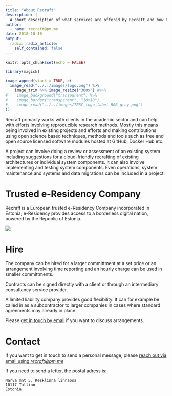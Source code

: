 ```yaml
---
title: "About Recraft"
description: |
  A short description of what services are offered by Recraft and how to get in touch.
author:
  - name: recraft@pm.me
date: 2018-10-10
output:
  radix::radix_article:
    self_contained: false
---
```


```r
knitr::opts_chunk$set(echo = FALSE)
```

```r
library(magick)

image_append(stack = TRUE, c(
  image_read("../../images/logo.png") %>% 
    image_trim %>% image_resize("300x") #%>% 
#    image_background("transparent") %>%
#    image_border("transparent", "18x18"),
#    image_read("../../images/TERC_logo_label_RGB_gray.png")
))
```


Recraft primarily works with clients in the academic sector and can help with efforts involving reproducible research methods. Mostly this means being involved in existing projects and efforts and making contributions using open science based techniques, methods and tools such as free and open source licensed software modules hosted at GitHub, Docker Hub etc.

A project can involve doing a review or assessment of an existing system including suggestions for a cloud-friendly recrafting of existing architectures or individual system components. It can also involve implementing and testing system components. Even operations, system maintenance and systems and data migrations can be included in a project.

# Trusted e-Residency Company

Recraft is a European trusted e-Residency Company incorporated in Estonia; e-Residency provides access to a borderless digital nation, powered by the Republic of Estonia.

[![](../../images/terc.png)](https://e-resident.gov.ee/start-a-company)


# Hire

The company can be hired for a larger committment at a set price or an arrangement involving time reporting and an hourly charge can be used in smaller committments. 

Contracts can be signed directly with a client or through an intermediary consultancy service provider.

A limited liability company provides good flexibility. It can for example be called in as a subcontractor to larger companies in cases where standard agreements may already in place. 

Please [get in touch by email](mailto:recraft@pm.m) if you want to discuss arrangements.

# Contact

If you want to get in touch to send a personal message, please [reach out via email using _recraft@pm.me_](mailto:recraft@pm.me)

If you need to send a letter, the postal adress is:

    Narva mnt 5, Kesklinna linnaosa
    10117 Tallinn
    Estonia
